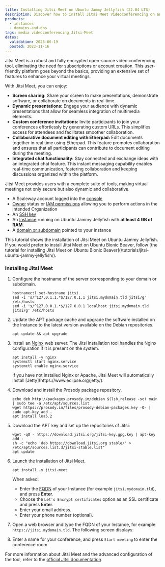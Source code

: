 ```yaml
---
title: Installing Jitsi Meet on Ubuntu Jammy Jellyfish (22.04 LTS)
description: Discover how to install Jitsi Meet Videoconferencing on an Ubuntu 22.04 LTS (Jammy Jellyfish) Scaleway Instance. Follow our comprehensive guide for a seamless setup and configuration of your Jitsi Meet server.
products:
  - instances
  - domains-and-dns
tags: media videoconferencing Jitsi-Meet
dates:
  validation: 2025-06-19
  posted: 2022-11-16
---
```




Jitsi Meet is a robust and fully encrypted open-source video conferencing tool, eliminating the need for subscriptions or account creation. This user-friendly platform goes beyond the basics, providing an extensive set of features to enhance your virtual meetings.

With Jitsi Meet, you can enjoy:

- **Screen sharing:** Share your screen to make presentations, demonstrate software, or collaborate on documents in real time.
- **Dynamic presentations:** Engage your audience with dynamic presentations that allow for seamless integration of multimedia elements.
- **Custom conference invitations:** Invite participants to join your conferences effortlessly by generating custom URLs. This simplifies access for attendees and facilitates smoother collaboration.
- **Collaborative document editing with Etherpad:** Edit documents together in real time using Etherpad. This feature promotes collaboration and ensures that all participants can contribute to document editing during the meeting.
- **Integrated chat functionality:** Stay connected and exchange ideas with an integrated chat feature. This instant messaging capability enables real-time communication, fostering collaboration and keeping discussions organized within the platform.

Jitsi Meet provides users with a complete suite of tools, making virtual meetings not only secure but also dynamic and collaborative.

<Requirements />

- A Scaleway account logged into the [console](https://console.scaleway.com)
- [Owner](/iam/concepts/#owner) status or [IAM permissions](/iam/concepts/#permission) allowing you to perform actions in the intended Organization
- An [SSH key](/organizations-and-projects/how-to/create-ssh-key/)
- An [Instance](/instances/how-to/create-an-instance/) running on Ubuntu Jammy Jellyfish with **at least 4 GB of RAM**.
- A [domain or subdomain](/domains-and-dns/quickstart/) pointed to your Instance

<Message type="note">
  This tutorial shows the installation of Jitsi Meet on Ubuntu Jammy Jellyfish. If you would prefer to install Jitsi Meet on Ubuntu Bionic Beaver, follow [the tutorial for installing Jitsi Meet on Ubuntu Bionic Beaver](/tutorials/jitsi-ubuntu-jammy-jellyfish/).
</Message>

### Installing Jitsi Meet

1. Configure the hostname of the server corresponding to your domain or subdomain.
    ```
    hostnamectl set-hostname jitsi
    sed -i 's/^127.0.1.1.*$/127.0.1.1 jitsi.mydomain.tld jitsi/g' /etc/hosts
    sed -i 's/^127.0.0.1.*$/127.0.0.1 localhost jitsi.mydomain.tld jitsi/g' /etc/hosts
    ```
2. Update the APT package cache and upgrade the software installed on the Instance to the latest version available on the Debian repositories.
    ```
    apt update && apt upgrade
    ```
3. Install an [Nginx](https://nginx.org) web server. The Jitsi installation tool handles the Nginx configuration if it is present on the system.
    ```
    apt install -y nginx
    systemctl start nginx.service
    systemctl enable nginx.service
    ```

    <Message type="important">
        If you have not installed Nginx or Apache, Jitsi Meet will automatically install [Jetty](https://www.eclipse.org/jetty/).
    </Message>

4. Download and install the Prosody package repository.
    ```
    echo deb http://packages.prosody.im/debian $(lsb_release -sc) main | sudo tee -a /etc/apt/sources.list
    wget https://prosody.im/files/prosody-debian-packages.key -O- | sudo apt-key add -
    apt install lua5.2
    ```
5. Download the APT key and set up the repositories of Jitsi:
    ```
    wget -qO - https://download.jitsi.org/jitsi-key.gpg.key | apt-key add -
    sh -c "echo 'deb https://download.jitsi.org stable/' > /etc/apt/sources.list.d/jitsi-stable.list"
    apt update
    ```
6. Launch the installation of Jitsi Meet.
    ```
    apt install -y jitsi-meet
    ```

    When asked:

    - Enter the [FQDN](/domains-and-dns/concepts/#fully-qualified-domain-name-fqdn) of your Instance (for example `jitsi.mydomain.tld`), and press **Enter**.
    - Choose the `Let's Encrypt certificates` option as an SSL certificate and press **Enter**.
    - Enter your email address.
    - Enter your phone number (optional).
7. Open a web browser and type the FQDN of your Instance, for example: `https://jitsi.mydomain.tld`. The following screen displays:
    <Lightbox image={image} alt="" />
8. Enter a name for your conference, and press `Start meeting` to enter the conference room.
    <Lightbox image={image2} alt="" />

For more information about Jitsi Meet and the advanced configuration of the tool, refer to the [official Jitsi documentation](https://jitsi.github.io/handbook/docs/intro/).